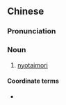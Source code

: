 {{also|女体盛}}
==Chinese==
{{zh-forms|s=女体盛}}
{{wikipedia|lang=zh}}

===Pronunciation===
{{zh-pron
|m=nǚtǐchéng
|cat=n
}}

===Noun===
{{zh-noun}}

# [[nyotaimori]]

====Coordinate terms====
* {{zh-l|男體盛}}

{{zh-cat|Sushi}}